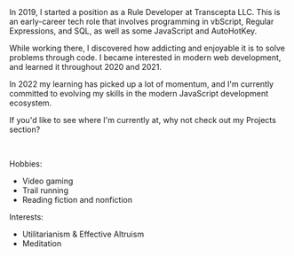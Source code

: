 
<ExpandCollapse title="Professional / Software background">
In 2019, I started a position as a Rule Developer at Transcepta LLC. This is an early-career tech role that involves programming in vbScript, Regular Expressions, and SQL, as well as some JavaScript and AutoHotKey.

While working there, I discovered how addicting and enjoyable it is to solve problems through code. I became interested in modern web development, and learned it throughout 2020 and 2021.

In 2022 my learning has picked up a lot of momentum, and I'm currently committed to evolving my skills in the modern JavaScript development ecosystem.

If you'd like to see where I'm currently at, why not check out my <Link to="/projects">Projects</Link> section?

</ExpandCollapse>

<br />

<ExpandCollapse title="Random info">

Hobbies:

- Video gaming
- Trail running
- Reading fiction and nonfiction

Interests:

- Utilitarianism & Effective Altruism
- Meditation

</ExpandCollapse>
